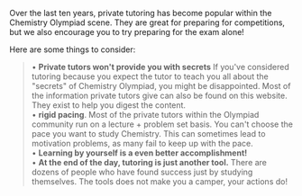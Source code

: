 
Over the last ten years, private tutoring has become popular within the Chemistry Olympiad scene. They are great for preparing for competitions, but we also encourage you to try preparing for the exam alone!

Here are some things to consider:
> • **Private tutors won't provide you with secrets** If you've considered tutoring because you expect the tutor to teach you all about the "secrets" of Chemistry Olympiad, you might be disappointed. Most of the information private tutors give can also be found on this website. They exist to help you digest the content.  
> • **rigid pacing**. Most of the private tutors within the Olympiad community run on a lecture + problem set basis. You can't choose the pace you want to study Chemistry. This can sometimes lead to motivation problems, as many fail to keep up with the pace.  
> • **Learning by yourself is a even better accomplishment!**  
> • **At the end of the day, tutoring is just another tool.** There are dozens of people who have found success just by studying themselves. The tools does not make you a camper, your actions do!
